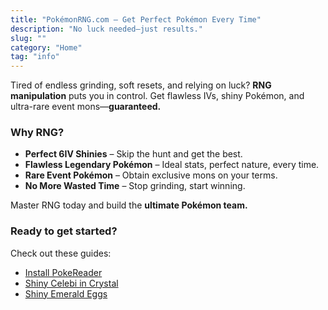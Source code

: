 ```yaml
---
title: "PokémonRNG.com – Get Perfect Pokémon Every Time"
description: "No luck needed—just results."
slug: ""
category: "Home"
tag: "info"
---
```


Tired of endless grinding, soft resets, and relying on luck? **RNG manipulation** puts you in control. Get flawless IVs, shiny Pokémon, and ultra-rare event mons—**guaranteed.**

### Why RNG?

- **Perfect 6IV Shinies** – Skip the hunt and get the best.
- **Flawless Legendary Pokémon** – Ideal stats, perfect nature, every time.
- **Rare Event Pokémon** – Obtain exclusive mons on your terms.
- **No More Wasted Time** – Stop grinding, start winning.

Master RNG today and build the **ultimate Pokémon team.**

### Ready to get started?

Check out these guides:

- [Install PokeReader](/install-pokereader)
- [Shiny Celebi in Crystal](/gen2-celebi)
- [Shiny Emerald Eggs](/emulator-emerald-egg)
